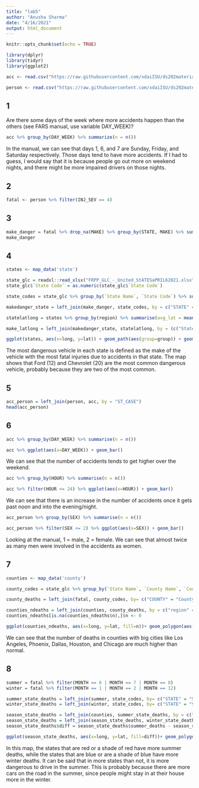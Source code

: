 ---
title: "lab5"
author: "Anusha Sharma"
date: "4/16/2021"
output: html_document
---

```{r setup, include=FALSE}
knitr::opts_chunk$set(echo = TRUE)
```

```{r}
library(dplyr)
library(tidyr)
library(ggplot2)
```


```{r}
acc <- read.csv("https://raw.githubusercontent.com/xdaiISU/ds202materials/master/hwlabs/fars2017/accident.csv", stringsAsFactors = FALSE)
```

```{r}
person <- read.csv("https://raw.githubusercontent.com/xdaiISU/ds202materials/master/hwlabs/fars2017/person.csv", stringsAsFactors = FALSE)
```

## 1

Are there some days of the week where more accidents happen than the others (see FARS manual, use variable DAY_WEEK)?

```{r}
acc %>% group_by(DAY_WEEK) %>% summarize(n = n())
```

In the manual, we can see that days 1, 6, and 7 are Sunday, Friday, and Saturday respectively. Those days tend to have more accidents. If I had to guess, I would say that it is because people go out more on weekend nights, and there might be more impaired drivers on those nights.

## 2

```{r}
fatal <- person %>% filter(INJ_SEV == 4)
```

## 3

```{r}
make_danger = fatal %>% drop_na(MAKE) %>% group_by(STATE, MAKE) %>% summarise(nfatal = n()) %>% filter(nfatal == max(nfatal))
make_danger
```

## 4

```{r}
states <- map_data('state')
```

```{r}
state_glc = readxl::read_xlsx("FRPP_GLC_-_United_StATESaPRIL62021.xlsx")
state_glc$`State Code` = as.numeric(state_glc$`State Code`)
```

```{r}
state_codes = state_glc %>% group_by(`State Name`, `State Code`) %>% summarise(n = n()) %>% dplyr::select(`State Name`, `State Code`)
```

```{r}
makedanger_state = left_join(make_danger, state_codes, by = c("STATE" = "State Code"))
```

```{r}
statelatlong = states %>% group_by(region) %>% summarise(avg_lat = mean(lat), avg_long = mean(long)) %>% mutate(region = toupper(region))
```

```{r}
make_latlong = left_join(makedanger_state, statelatlong, by = (c("State Name" = "region")))
```



```{r}
ggplot(states, aes(x=long, y=lat)) + geom_path(aes(group=group)) + geom_text(aes(x=avg_long, y=avg_lat, label = MAKE, color = as.factor(MAKE)), data = make_latlong)
```

The most dangerous vehicle in each state is defined as the make of the vehicle with the most fatal injuries due to accidents in that state. The map shows that Ford (12) and Chevrolet (20) are the most common dangerous vehicle, probably because they are two of the most common.


## 5

```{r}
acc_person = left_join(person, acc, by = "ST_CASE")
head(acc_person)
```

## 6

```{r}
acc %>% group_by(DAY_WEEK) %>% summarise(n = n())
```
```{r}
acc %>% ggplot(aes(x=DAY_WEEK)) + geom_bar()
```

We can see that the number of accidents tends to get higher over the weekend.


```{r}
acc %>% group_by(HOUR) %>% summarise(n = n())
```
```{r}
acc %>% filter(HOUR <= 24) %>% ggplot(aes(x=HOUR)) + geom_bar()
```

We can see that there is an increase in the number of accidents once it gets past noon and into the evening/night.

```{r}
acc_person %>% group_by(SEX) %>% summarise(n = n())
```
```{r}
acc_person %>% filter(SEX <= 2) %>% ggplot(aes(x=SEX)) + geom_bar()
```

Looking at the manual, 1 = male, 2 = female. We can see that almost twice as many men were involved in the accidents as women.


## 7

```{r}
counties <- map_data('county')
```

```{r}
county_codes = state_glc %>% group_by(`State Name`, `County Name`, `County Code`, `State Code`) %>% summarise(n=n()) %>% dplyr::select(-n) %>% mutate(`County Code` = as.numeric(`County Code`))
```

```{r}
county_deaths = left_join(fatal, county_codes, by= c("COUNTY" = "County Code", "STATE" = "State Code")) %>% group_by(`State Name`, `County Name`) %>% summarise(n = n()) %>% mutate(`State Name` = tolower(`State Name`), `County Name` = tolower(`County Name`))
```

```{r}
counties_ndeaths = left_join(counties, county_deaths, by = c("region" = "State Name", "subregion" = "County Name"))
counties_ndeaths[is.na(counties_ndeaths$n),]$n <- 0
```

```{r}
ggplot(counties_ndeaths, aes(x=long, y=lat, fill=n))+ geom_polygon(aes(group=group))
```

We can see that the number of deaths in counties with big cities like Los Angeles, Phoenix, Dallas, Houston, and Chicago are much higher than normal.


## 8

```{r}
summer = fatal %>% filter(MONTH == 6 | MONTH == 7 | MONTH == 8)
winter = fatal %>% filter(MONTH == 1 | MONTH == 2 | MONTH == 12)
```

```{r}
summer_state_deaths = left_join(summer, state_codes, by= c("STATE" = "State Code")) %>% group_by(`State Name`) %>% summarise(summer_deaths = n()) %>% mutate(`State Name` = tolower(`State Name`))
winter_state_deaths = left_join(winter, state_codes, by= c("STATE" = "State Code")) %>% group_by(`State Name`) %>% summarise(winter_deaths = n()) %>% mutate(`State Name` = tolower(`State Name`))
```

```{r}
season_state_deaths = left_join(counties, summer_state_deaths, by = c("region" = "State Name"))
season_state_deaths = left_join(season_state_deaths, winter_state_deaths, by = c("region" = "State Name"))
season_state_deaths$diff = season_state_deaths$summer_deaths - season_state_deaths$winter_deaths
```

```{r}
ggplot(season_state_deaths, aes(x=long, y=lat, fill=diff))+ geom_polygon(aes(group=group)) + scale_fill_gradient2(midpoint=0, low="blue", mid="white", high="red")
```

In this map, the states that are red or a shade of red have more summer deaths, while the states that are blue or are a shade of blue have more winter deaths. It can be said that in more states than not, it is more dangerous to drive in the summer. This is probably because there are more cars on the road in the summer, since people might stay in at their house more in the winter.
